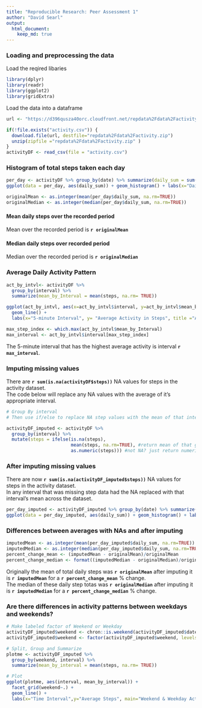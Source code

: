 ```yaml
---
title: "Reproducible Research: Peer Assessment 1"
author: "David Searl"
output: 
  html_document:
    keep_md: true
---
```



### Loading and preprocessing the data
Load the reqired libaries 

```r
library(dplyr)
library(readr)
library(ggplot2)
library(gridExtra)
```

Load the data into a dataframe
```r
url <- "https://d396qusza40orc.cloudfront.net/repdata%2Fdata%2Factivity.zip"

if(!file.exists("activity.csv")) {
  download.file(url, destfile="repdata%2Fdata%2Factivity.zip")
  unzip(zipfile ="repdata%2Fdata%2Factivity.zip" )
}
activityDF <- read_csv(file = "activity.csv")
```

### Histogram of total steps taken each day

```r

per_day <- activityDF %>% group_by(date) %>% summarize(daily_sum = sum(steps))
ggplot(data = per_day, aes(daily_sum)) + geom_histogram() + labs(x="Daily Steps", y="Frequency", main="Histogram of Daily Step Totals")
```
  
```r
originalMean <- as.integer(mean(per_day$daily_sum, na.rm=TRUE))
originalMedian <- as.integer(median(per_day$daily_sum, na.rm=TRUE))
```
#### Mean daily steps over the recorded period  
Mean over the recorded period is **`r originalMean`**
  
#### Median daily steps over recorded period
Median over the recorded period is **`r originalMedian`**


### Average Daily Activity Pattern

```r
act_by_intvl<- activityDF %>% 
  group_by(interval) %>% 
  summarize(mean_by_Interval = mean(steps, na.rm= TRUE))

ggplot(act_by_intvl, aes(x=act_by_intvl$interval, y=act_by_intvl$mean_by_Interval)) + 
  geom_line() + 
  labs(x="5-minute Interval", y= "Average Activity in Steps", title ="Average Steps per Daily Interval Chunk")
```

```r
max_step_index <- which.max(act_by_intvl$mean_by_Interval)
max_interval <- act_by_intvl$interval[max_step_index]
```
The 5-minute interval that has the highest average activity is interval **`r max_interval`**.

### Imputing missing values
There are **`r sum(is.na(activityDF$steps))`** NA values for steps in the activity dataset.  
The code below will replace any NA values with the average of it's appropriate interval.  
```r
# Group By interval
# Then use if/else to replace NA step values with the mean of that interval

activityDF_imputed <- activityDF %>% 
  group_by(interval) %>% 
  mutate(steps = ifelse(is.na(steps),
                        mean(steps, na.rm=TRUE), #return mean of that group
                        as.numeric(steps))) #not NA? just return numeric value of steps at that position.
```

### After imputing missing values
There are now **`r sum(is.na(activityDF_imputed$steps))`** NA values for steps in the activity dataset.  
In any interval that was missing step data had the NA replaced with that interval's mean across the dataset.

```r
per_day_imputed <- activityDF_imputed %>% group_by(date) %>% summarize(daily_sum = sum(steps))
ggplot(data = per_day_imputed, aes(daily_sum)) + geom_histogram() + labs(x="Daily Steps", y="Frequency", main="Histogram of Daily Step Totals")
```
  

### Differences between averages with NAs and after imputing  

```r
imputedMean <- as.integer(mean(per_day_imputed$daily_sum, na.rm=TRUE))
imputedMedian <- as.integer(median(per_day_imputed$daily_sum, na.rm=TRUE))
percent_change_mean <- (imputedMean - originalMean)/originalMean
percent_change_median <- format((imputedMedian - originalMedian)/originalMedian, scientific=FALSE)
```
  

Originally the mean of total daily steps was **`r originalMean`** after imputing it is **`r imputedMean`** for a **`r percent_change_mean`** % change.  
The median of these daily step totas was **`r originalMedian`** after imputing it is **`r imputedMedian`** for a **`r percent_change_median`** % change.

### Are there differences in activity patterns between weekdays and weekends?
```r
# Make labeled factor of Weekend or Weekday
activityDF_imputed$weekend <- chron::is.weekend(activityDF_imputed$date) 
activityDF_imputed$weekend <- factor(activityDF_imputed$weekend, levels = c("TRUE", "FALSE"), labels=c("Weekends","Weekdays"))

# Split, Group and Summarize 
plotme <- activityDF_imputed %>% 
  group_by(weekend, interval) %>% 
  summarize(mean_by_interval = mean(steps, na.rm= TRUE))

# Plot
ggplot(plotme, aes(interval, mean_by_interval)) + 
  facet_grid(weekend~.) + 
  geom_line() + 
  labs(x="Time Interval",y="Average Steps", main="Weekend & Weekday Activity Compared")  
  
  
```